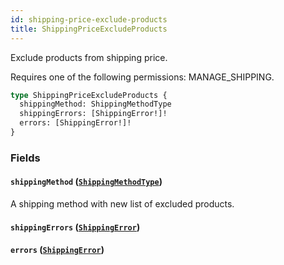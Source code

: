 ```yaml
---
id: shipping-price-exclude-products
title: ShippingPriceExcludeProducts
---
```



Exclude products from shipping price. 

Requires one of the following permissions: MANAGE_SHIPPING.

```graphql
type ShippingPriceExcludeProducts {
  shippingMethod: ShippingMethodType
  shippingErrors: [ShippingError!]!
  errors: [ShippingError!]!
}
```


### Fields

#### `shippingMethod` ([`ShippingMethodType`](../../../developer/api-reference/objects/shipping-method-type))

A shipping method with new list of excluded products.


#### `shippingErrors` ([`ShippingError`](../../../developer/api-reference/objects/shipping-error))




#### `errors` ([`ShippingError`](../../../developer/api-reference/objects/shipping-error))






